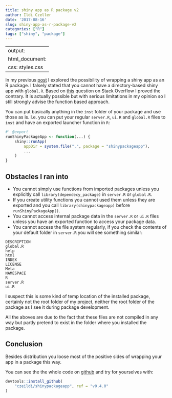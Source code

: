 ```yaml
---
title: shiny app as R package v2
author: Ildi Czeller
date: '2017-08-16'
slug: shiny-app-as-r-package-v2
categories: ["R"]
tags: ["shiny", "package"]
---
```


---
output: 
  html_document:
    css: styles.css
---

In my previous [post](https://www.ildiczeller.com/2017/08/09/shiny-app-as-r-package/) I explored the possibility of wrapping a shiny app as an R package. I falsely stated that you cannot have a directory-based shiny app with `global.R`. Based on [this](https://stackoverflow.com/questions/37830819/developing-shiny-app-as-a-package-and-deploying-it-to-shiny-server) question on Stack Overflow I proved the contrary. It is actually possible but with serious limitations in my opinion so I still strongly advise the function based approach.

You can put basically anything in the `inst` folder of your package and use those as is. I.e. you can put your regular `server.R`, `ui.R` and `global.R` files to `inst` and have an exported launcher function in `R`:

```r
#' @export
runShinyPackageApp <- function(...) {
    shiny::runApp(
        appDir = system.file(".", package = "shinypackageapp"),
        ...
    )
}
```


## Obstacles I ran into

* You cannot simply use functions from imported packages unless you explicitly call `library(dependecy_package)` in `server.R` or `global.R`.
* If you create utility functions you cannot used them unless they are exported and you call `library(shinypackageapp)` before `runShinyPackageApp()`.
* You cannot access internal package data in the `server.R` or `ui.R` files unless you have an exported function to access your package data.
* You cannot access the file system regularly, if you check the contents of your default folder in `server.R` you will see something similar:

```
DESCRIPTION
global.R
help
html
INDEX
LICENSE
Meta
NAMESPACE
R
server.R
ui.R
```

I suspect this is some kind of temp location of the installed package, certainly not the root folder of my project, neither the root folder of the package as I see it during package development.

All the aboves are due to the fact that these files are not compiled in any way but partly pretend to exist in the folder where you installed the package.

## Conclusion

Besides distribution you loose most of the positive sides of wrapping your app in a package this way.

You can see the the whole code on [github](https://github.com/czeildi/shinypackageapp) and try for yourselves with:

```r
devtools::install_github(
    "czeildi/shinypackageapp", ref = "v0.4.0"
)
```
